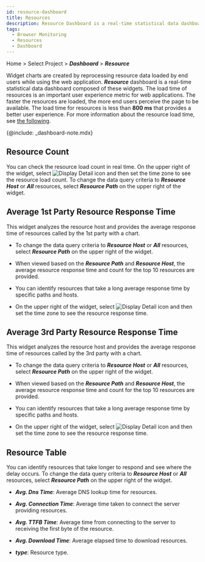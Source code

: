 ```yaml
---
id: resource-dashboard
title: Resources
description: Resource Dashboard is a real-time statistical data dashboard composed of widgets related to resource data.
tags:
  - Browser Monitoring
  - Resources
  - Dashboard
---
```


Home > Select Project > **_Dashboard_** > **_Resource_**

Widget charts are created by reprocessing resource data loaded by end users while using the web application. **_Resource_** dashboard is a real-time statistical data dashboard composed of these widgets. The load time of resources is an important user experience metric for web applications. The faster the resources are loaded, the more end users perceive the page to be available. The load time for resources is less than **800 ms** that provides a better user experience. For more information about the resource load time, see [the following](https://web.dev/ttfb/#what-is-a-good-ttfb-score).

{@include: _dashboard-note.mdx}

## Resource Count

<ImgLang img='rum-resource-count.png' desc='Resource Count' />

You can check the resource load count in real time. On the upper right of the widget, select ![Display Detail icon](/img/ico-detail-mode.svg) and then set the time zone to see the resource load count. To change the data query criteria to **_Resource Host_** or **_All_** resources, select **_Resource Path_** on the upper right of the widget.

## Average 1st Party Resource Response Time

<ImgLang img='rum-resource-1stparty.png' desc='Avg 1st Party Resource Response Time' />

This widget analyzes the resource host and provides the average response time of resources called by the 1st party with a chart. 

-   To change the data query criteria to **_Resource Host_** or **_All_** resources, select **_Resource Path_** on the upper right of the widget.

-   When viewed based on the **_Resource Path_** and **_Resource Host_**, the average resource response time and count for the top 10 resources are provided.

-   You can identify resources that take a long average response time by specific paths and hosts.

-   On the upper right of the widget, select ![Display Detail icon](/img/ico-detail-mode.svg) and then set the time zone to see the resource response time.

## Average 3rd Party Resource Response Time

<ImgLang img='rum-resource-3rdparty.png' desc='Avg 3rd Party Resource Response Time' />

This widget analyzes the resource host and provides the average response time of resources called by the 3rd party with a chart. 

-   To change the data query criteria to **_Resource Host_** or **_All_** resources, select **_Resource Path_** on the upper right of the widget.

-   When viewed based on the **_Resource Path_** and **_Resource Host_**, the average resource response time and count for the top 10 resources are provided.

-   You can identify resources that take a long average response time by specific paths and hosts.

-   On the upper right of the widget, select ![Display Detail icon](/img/ico-detail-mode.svg) and then set the time zone to see the resource response time.

## Resource Table

<ImgLang img='rum-resource-table.png' desc='Resource Table' />

You can identify resources that take longer to respond and see where the delay occurs. To change the data query criteria to **_Resource Host_** or **_All_** resources, select **_Resource Path_** on the upper right of the widget.

-   **_Avg. Dns Time_**: Average DNS lookup time for resources.

-   **_Avg. Connection Time_**: Average time taken to connect the server providing resources.

-   **_Avg. TTFB Time_**: Average time from connecting to the server to receiving the first byte of the resource.

-   **_Avg. Download Time_**: Average elapsed time to download resources.

-   **_type_**: Resource type.
